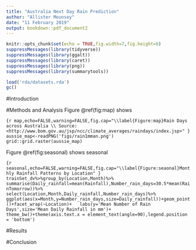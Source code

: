 ```yaml
---
title: "Australia Next Day Rain Prediction"
author: "Allister Mounsey"
date: "11 February 2019"
output: bookdown::pdf_document2
---
```


```r
knitr::opts_chunk$set(echo = TRUE,fig.width=7,fig.height=6)
suppressMessages(library(tidyverse))
suppressMessages(library(ggalt))
suppressMessages(library(caret))
suppressMessages(library(png))
suppressMessages(library(summarytools))

load('rda/datasets.rda')
gc() 
```

#Introduction

#Methods and Analysis
Figure \@ref(fig:map) shows

```{r map,echo=FALSE,warning=FALSE,fig.cap="\\label{Figure:map}Rain Days across Australia \\ Source: <http://www.bom.gov.au/jsp/ncc/climate_averages/raindays/index.jsp>" }
aussie_map<-readPNG('figs/rain1mman.png')
grid::grid.raster(aussie_map)
```

Figure \@ref(fig:seasonal) shows seasonal 

```{r seasonal,echo=FALSE,warning=FALSE,fig.cap="\\label{Figure:seaonal}Monthly Rainfall Patterns by Location" }
trainSet_dv%>%group_by(Location,Month)%>%
  summarise(Daily_rainfall=mean(Rainfall),Number_rain_days=30.5*mean(RainTomorrow))%>%
  select(Location,Month,Daily_rainfall,Number_rain_days)%>%
  ggplot(aes(x=Month,y=Number_rain_days,size=Daily_rainfall))+geom_point()+facet_wrap(~Location)+
  labs(y='Mean Number of Rain Days',size='Mean Daily Rainfall in mm')+
  theme_bw()+theme(axis.text.x = element_text(angle=90),legend.position = 'bottom')
```

#Results

#Conclusion 


